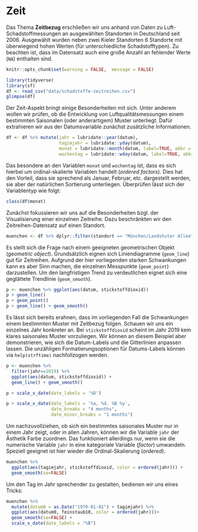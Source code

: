 # Zeit

Das Thema **Zeitbezug** erschließen wir uns anhand von Daten zu Luft-Schadstoffmessungen an ausgewählten Standorten in Deutschland seit 2006. Ausgewählt wurden neben zwei Kieler Standorten 6 Standorte mit überwiegend hohen Werten (für unterschiedliche Schadstofftypen). Zu beachten ist, dass im Datensatz auch eine große Anzahl an fehlender Werte (`NA`) enthalten sind.

```r
knitr::opts_chunk$set(warning = FALSE,  message = FALSE)
```

```r
library(tidyverse)
library(sf)
df <- read_csv("data/schadstoffe-zeitreihen.csv")
glimpse(df)
```

Der Zeit-Aspekt bringt einige Besonderheiten mit sich. Unter anderem wollen wir prüfen, ob die Entwicklung von Luftqualitätsmessungen einem bestimmten Saisonalen (oder anderartigem) Muster unterliegt. Dafür extrahieren wir aus der Datumsvariable zunächst zusätzliche Informationen. 

```r
df <- df %>% mutate(jahr = lubridate::year(datum),
                    tagimjahr = lubridate::yday(datum),
                    monat = lubridate::month(datum, label=TRUE, abbr = TRUE),
                    wochentag = lubridate::wday(datum, label=TRUE, abbr = TRUE))
```

Das besondere an den Variablen `monat` und `wochentag` ist, dass es sich hierbei um ordinal-skalierte Variablen handelt (*ordered factors*). Dies hat den Vorteil, dass sie sprechend als Januar, Februar, etc. dargestellt werden, sie aber der natürlichen Sortierung unterliegen. Überprüfen lässt sich der Variablentyp wie folgt:

```r
class(df$monat)
```
Zunächst fokussieren wir uns auf die Besonderheiten bzgl. der Visualisierung einer einzelnen Zeitreihe. Dazu beschränkten wir den Zeitreihen-Datensatz auf einen Standort. 

```r
muenchen <- df %>% dplyr::filter(standort == "München/Landshuter Allee")
```

Es stellt sich die Frage nach einem geeigneten geometrischen Objekt (*geometric object*). Grundsätzlich eignen sich Liniendiagramme (`geom_line`) gut für Zeitreihen. Aufgrund der hier vorliegenden starken Schwankungen kann es aber Sinn machen, die einzelnen Messpunkte (`geom_point`) darzustellen. Um den langfristigen Trend zu verdeutlichen eignet sich eine geglättete Trendlinie (`geom_smooth`).

```r
p <- muenchen %>% ggplot(aes(datum, stickstoffdioxid)) 
p + geom_line()
p + geom_point()
p + geom_line() + geom_smooth()
```

Es lässt sich bereits erahnen, dass im vorliegenden Fall die Schwankungen einem bestimmten  Muster mit Zeitbezug folgen. Schauen wir uns ein einzelnes Jahr konkreter an. Bei `stickstoffdioxid` scheint im Jahr 2019 kein klares saisonales Muster vorzuliegen. Wir können an diesem Beispiel aber demonstrieren, wie sich die Datum-Labels und die Gitterlinien anpassen lassen. Die unzähligen Formatierungsoptionen für Datums-Labels können via `help(strftime)` nachfollzogen werden.

```r
p <- muenchen %>% 
  filter(jahr==2019) %>% 
  ggplot(aes(datum, stickstoffdioxid)) + 
  geom_line() + geom_smooth()

p + scale_x_date(date_labels = '%D')

p + scale_x_date(date_labels = '%a, %d. %B %y', 
                 date_breaks = "4 months", 
                 date_minor_breaks = "1 months")
```


Um nachzuvollziehen, ob sich ein bestimmtes saisonales Muster nur in einem Jahr zeigt, oder in allen Jahren, können wir die Variable `jahr` der Ästhetik Farbe zuordnen. Das funktioniert allerdings nur, wenn sie die numerische Variable `jahr` in eine kategoriale Variable (*factor*) umwandeln. Speziell geeignet ist hier wieder die Ordinal-Skalierung (*ordered*).

```r
muenchen %>% 
  ggplot(aes(tagimjahr, stickstoffdioxid, color = ordered(jahr))) + 
  geom_smooth(se=FALSE)
```

Um den Tag im Jahr sprechender zu gestalten, bedienen wir uns eines Tricks:

```r
muenchen %>% 
  mutate(datum0 = as.Date("1970-01-01") + tagimjahr) %>%
  ggplot(aes(datum0, feinstaub10, color = ordered(jahr)))+ 
  geom_smooth(se=FALSE) +
  scale_x_date(date_labels = "%B")
```



